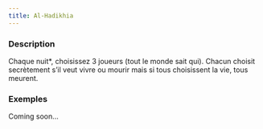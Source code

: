 ```yaml
---
title: Al-Hadikhia
---
```



<Role AL_HADIKHIA header />

### Description

Chaque nuit*, choisissez 3 joueurs (tout le monde sait qui). Chacun choisit secrètement s’il veut vivre ou mourir mais si tous choisissent la vie, tous meurent. 

### Exemples 

Coming soon...
